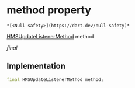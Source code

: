 # method property

    *[<Null safety>](https://dart.dev/null-safety)*

[HMSUpdateListenerMethod](../../enum_hms_update_listener_method/HMSUpdateListenerMethod-class) method

_final_

## Implementation

```dart
final HMSUpdateListenerMethod method;


```
